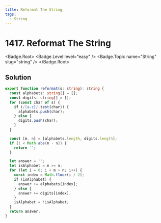```yaml
---
title: Reformat The String
tags:
  - String
---
```


# 1417. Reformat The String

<Badge.Root>
  <Badge.Level level="easy" />
  <Badge.Topic name="String" slug="string" />
</Badge.Root>

## Solution

```typescript filename="solution.ts" copy
export function reformat(s: string): string {
  const alphabets: string[] = [];
  const digits: string[] = [];
  for (const char of s) {
    if (/[a-z]/.test(char)) {
      alphabets.push(char);
    } else {
      digits.push(char);
    }
  }

  const [m, n] = [alphabets.length, digits.length];
  if (1 < Math.abs(m - n)) {
    return '';
  }

  let answer = '';
  let isAlphabet = m >= n;
  for (let i = 0; i < m + n; i++) {
    const index = Math.floor(i / 2);
    if (isAlphabet) {
      answer += alphabets[index];
    } else {
      answer += digits[index];
    }
    isAlphabet = !isAlphabet;
  }
  return answer;
}
```

<ProblemLink
  codingSite="leetcode"
  href="https://leetcode.com/problems/reformat-the-string"
  title="Reformat The String"
/>
